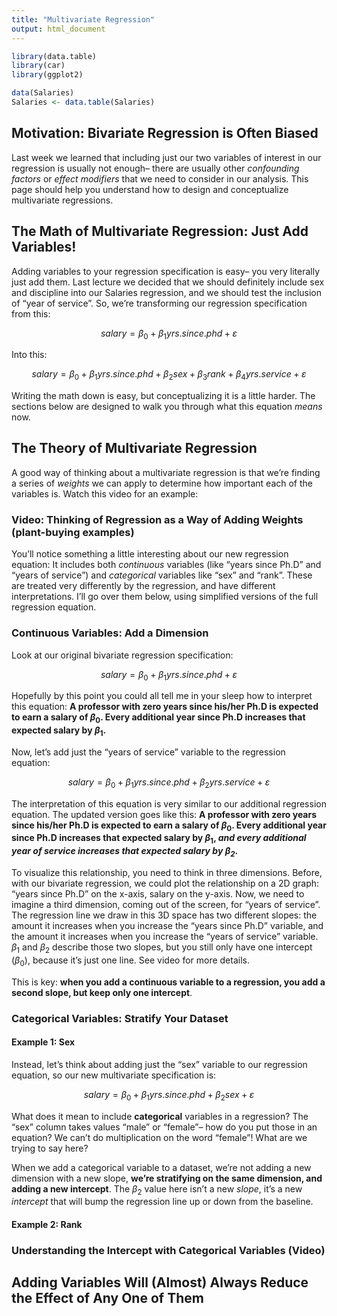 ```yaml
---
title: "Multivariate Regression"
output: html_document
---
```


```r
library(data.table)
library(car)
library(ggplot2)

data(Salaries)
Salaries <- data.table(Salaries)
```


## Motivation: Bivariate Regression is Often Biased

Last week we learned that including just our two variables of interest in our regression is usually not enough-- there are usually other *confounding factors* or *effect modifiers* that we need to consider in our analysis. This page should help you understand how to design and conceptualize multivariate regressions. 

## The Math of Multivariate Regression: Just Add Variables!

Adding variables to your regression specification is easy-- you very literally just add them. Last lecture we decided that we should definitely include sex and discipline into our Salaries regression, and we should test the inclusion of "year of service". So, we're transforming our regression specification from this:

$$ salary = \beta_0 + \beta_1yrs.since.phd + \varepsilon$$

Into this:

$$salary = \beta_0 + \beta_1yrs.since.phd + \beta_2sex + \beta_3rank + \beta_4yrs.service + \varepsilon$$

Writing the math down is easy, but conceptualizing it is a little harder. The sections below are designed to walk you through what this equation *means* now. 

## The Theory of Multivariate Regression

A good way of thinking about a multivariate regression is that we're finding a series of *weights* we can apply to determine how important each of the variables is. Watch this video for an example:

### Video: Thinking of Regression as a Way of Adding Weights (plant-buying examples)


You'll notice something a little interesting about our new regression equation: It includes both *continuous* variables (like "years since Ph.D" and "years of service") and *categorical* variables like "sex" and "rank". These are treated very differently by the regression, and have different interpretations. I'll go over them below, using simplified versions of the full regression equation. 

### Continuous Variables: Add a Dimension

Look at our original bivariate regression specification: 

$$ salary = \beta_0 + \beta_1yrs.since.phd + \varepsilon$$

Hopefully by this point you could all tell me in your sleep how to interpret this equation: **A professor with zero years since his/her Ph.D is expected to earn a salary of $\beta_0$. Every additional year since Ph.D increases that expected salary by $\beta_1$.**

Now, let's add just the "years of service" variable to the regression equation:

$$ salary = \beta_0 + \beta_1yrs.since.phd + \beta_2yrs.service +  \varepsilon$$

The interpretation of this equation is very similar to our additional regression equation. The updated version goes like this: **A professor with zero years since his/her Ph.D is expected to earn a salary of $\beta_0$. Every additional year since Ph.D increases that expected salary by $\beta_1$, *and every additional year of service increases that expected salary by $\beta_2$*.**

To visualize this relationship, you need to think in three dimensions. Before, with our bivariate regression, we could plot the relationship on a 2D graph: "years since Ph.D" on the x-axis, salary on the y-axis. Now, we need to imagine a third dimension, coming out of the screen, for "years of service". The regression line we draw in this 3D space has two different slopes: the amount it increases when you increase the "years since Ph.D" variable, and the amount it increases when you increase the "years of service" variable. $\beta_1$ and $\beta_2$ describe those two slopes, but you still only have one intercept ($\beta_0$), because it's just one line. See video for more details.

This is key: **when you add a continuous variable to a regression, you add a second slope, but keep only one intercept**.

### Categorical Variables: Stratify Your Dataset

#### Example 1: Sex
Instead, let's think about adding just the "sex" variable to our regression equation, so our new multivariate specification is:

$$ salary = \beta_0 + \beta_1yrs.since.phd + \beta_2sex +  \varepsilon$$

What does it mean to include **categorical** variables in a regression? The "sex" column takes values "male" or "female"-- how do you put those in an equation? We can't do multiplication on the word "female"! What are we trying to say here?

When we add a categorical variable to a dataset, we're not adding a new dimension with a new slope, **we're stratifying on the same dimension, and adding a new intercept**. The $\beta_2$ value here isn't a new *slope*, it's a new *intercept* that will bump the regression line up or down from the baseline. 





#### Example 2: Rank

### Understanding the Intercept with Categorical Variables (Video)

## Adding Variables Will (Almost) Always Reduce the Effect of Any One of Them


